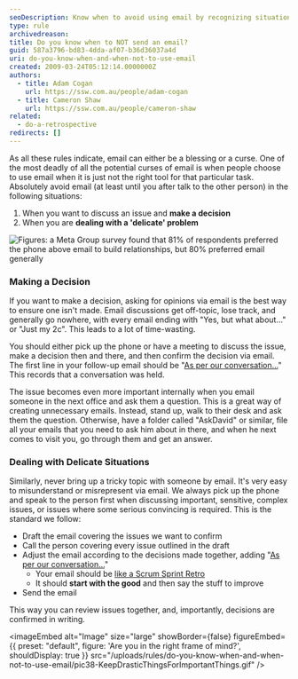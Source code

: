 ```yaml
---
seoDescription: Know when to avoid using email by recognizing situations where a phone call or meeting is more effective.
type: rule
archivedreason:
title: Do you know when to NOT send an email?
guid: 587a3796-bd83-4dda-af07-b36d36037a4d
uri: do-you-know-when-and-when-not-to-use-email
created: 2009-03-24T05:12:14.0000000Z
authors:
  - title: Adam Cogan
    url: https://ssw.com.au/people/adam-cogan
  - title: Cameron Shaw
    url: https://ssw.com.au/people/cameron-shaw
related:
  - do-a-retrospective
redirects: []
---
```


As all these rules indicate, email can either be a blessing or a curse. One of the most deadly of all the potential curses of email is when people choose to use email when it is just not the right tool for that particular task. Absolutely avoid email (at least until you after talk to the other person) in the following situations:
1. When you want to discuss an issue and **make a decision**
2. When you are **dealing with a 'delicate' problem**

![Figures: a Meta Group survey found that 81% of respondents preferred the phone above email to build relationships, but 80% preferred email generally](MetaGroupPhoneOverEmail.gif)

### Making a Decision

If you want to make a decision, asking for opinions via email is the best way to ensure one isn't made. Email discussions get off-topic, lose track, and generally go nowhere, with every email ending with "Yes, but what about..." or "Just my 2c". This leads to a lot of time-wasting.

You should either pick up the phone or have a meeting to discuss the issue, make a decision then and there, and then confirm the decision via email. The first line in your follow-up email should be "[As per our conversation...](/do-you-send-as-per-our-conversation-emails)" This records that a conversation was held.

The issue becomes even more important internally when you email someone in the next office and ask them a question. This is a great way of creating unnecessary emails. Instead, stand up, walk to their desk and ask them the question. Otherwise, have a folder called "AskDavid" or similar, file all your emails that you need to ask him about in there, and when he next comes to visit you, go through them and get an answer.

### Dealing with Delicate Situations

Similarly, never bring up a tricky topic with someone by email. It's very easy to misunderstand or misrepresent via email. We always pick up the phone and speak to the person first when discussing important, sensitive, complex issues, or issues where some serious convincing is required. This is the standard we follow:

- Draft the email covering the issues we want to confirm
- Call the person covering every issue outlined in the draft
- Adjust the email according to the decisions made together, adding "[As per our conversation...](/do-you-send-as-per-our-conversation-emails)"
  - Your email should be [like a Scrum Sprint Retro](/do-a-retrospective)
  - It should **start with the good** and then say the stuff to improve
- Send the email

This way you can review issues together, and, importantly, decisions are confirmed in writing.


<imageEmbed
  alt="Image"
  size="large"
  showBorder={false}
  figureEmbed={{
    preset: "default",
    figure: 'Are you in the right frame of mind?',
    shouldDisplay: true
  }}
  src="/uploads/rules/do-you-know-when-and-when-not-to-use-email/pic38-KeepDrasticThingsForImportantThings.gif"
/>